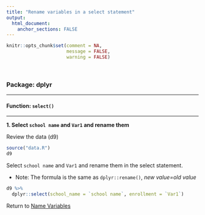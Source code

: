```yaml
---
title: "Rename variables in a select statement"
output: 
  html_document:
    anchor_sections: FALSE
---
```


```r
knitr::opts_chunk$set(comment = NA,
                      message = FALSE,
                      warning = FALSE)
```

<br>


### Package: dplyr

---

#### Function: `select()`

---

**1\. Select `school name` and `Var1` and rename them**

Review the data (d9)

```r

source("data.R")
d9

```


Select `school name` and `Var1` and rename them in the select statement.

* Note: The formula is the same as `dplyr::rename()`, *new value=old value*

```r

d9 %>%
  dplyr::select(school_name = `school name`, enrollment = `Var1`)

```

Return to [Name Variables](https://github.com/Cghlewis/data-wrangling-functions/wiki/Name Variables)